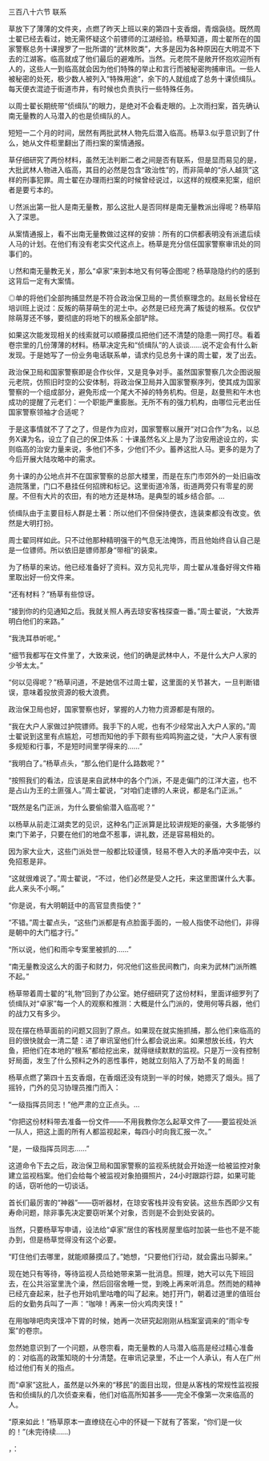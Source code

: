 

三百八十六节 联系

草放下了薄薄的文件夹，点燃了昨天上班以来的第四十支香烟，青烟袅绕。既然周士翟已经去看过，她无需怀疑这个前镖师的江湖经验。杨草知道，周士翟所在的国家警察总务十课搜罗了一批所谓的“武林败类”，大多是因为各种原因在大明混不下去的江湖客。临高就成了他们最后的避难所。当然。元老院不是敞开怀抱欢迎所有人的，这些人一到临高就会因为他们特殊的举止和言行而被秘密拘捕审讯。一些人被秘密的处死，极少数人被列入“特殊用途”，余下的人就组成了总务十课侦缉队。每天便衣混迹于街道市井，有时候也负责执行一些特殊任务。

以周士翟长期统带“侦缉队”的眼力，是绝对不会看走眼的。上次雨扫案，首先确认南无量教的人马潜入的也是侦缉队的人。

短短一二个月的时间，居然有两批武林人物先后潜入临高。杨草3.似乎意识到了什么，她从文件柜里翻出了雨扫案的案情通报。

草仔细研究了两份材料，虽然无法判断二者之间是否有联系，但是显而易见的是，大批武林人物进入临高，其目的必然是包含“政治性”的，而非简单的“杀人越货”这样的刑事犯罪。周士翟在办理雨扫案的时候曾经说过，以这样的规模来犯案，组织者是要亏本的。

∪然派出第一批人是南无量教，那么这批人是否同样是南无量教派出得呢？杨草陷入了深思。

从案情通报上，看不出南无量教做过这样的安排：所有的口供都表明没有派遣后续人马的计划。在他们有没有老实交代这点上。杨草是充分信任国家警察审讯处的同事们的。

∪然和南无量教无关，那么“卓家”来到本地又有何等企图呢？杨草隐隐约约的感到这背后一定有大案情。

◎单的将他们全部拘捕显然是不符合政治保卫局的一贯侦察理念的。赵局长曾经在培训班上说过：反叛的萌芽萌生的泥土中。必然是已经充满了叛徒的根系。仅仅铲除萌芽还不够，要彻底的将地下的根系全部铲除。

如果这次能发现相关的线索就可以顺藤摸瓜把他们还不清楚的隐患一网打尽。看着卷宗里的几份薄薄的材料。杨草决定先和“侦缉队”的人谈谈……说不定会有什么新发现。于是她写了一份业务电话联系单，请求约见总务十课的周士翟，发了出去。

政治保卫局和国家警察即是合作伙伴，又是竞争对手。虽然国家警察几次企图说服元老院，仿照旧时空的公安体制，将政治保卫局并入国家警察序列，使其成为国家警察的一个组成部分，避免形成一个尾大不掉的特务机构。但是，赵曼熊和午木也成功的提醒了元老们：一个职能严重膨胀。无所不有的强力机构，由哪位元老出任国家警察领袖才合适呢？

于是这事情就不了了之了，但是作为应对，国家警察以展开“对口合作”为名，以总务X课为名，设立了自己的保卫体系：十课虽然名义上是为了治安用途设立的，实则临高的治安力量来说，多他们不多，少他们不少。蓄养这批人马。更多的是为了今后开展大陆攻略中的需求。

务十课的办公地点并不在国家警察的总部大楼里，而是在东门市郊外的一处旧庙改造院落里，门口不悬挂任何招牌和标记。这里街道冷落，街道两旁只有零星的房屋。不但有大片的农田，有的地方还是林场。是典型的城乡结合部。…

侦缉队由于主要目标人群是土著：所以他们不但保持便衣，连装束都没有改变。依然是大明打扮。

周士翟同样如此。只不过他那种精明强干的气息无法掩饰，而且他始终自认自己是是一位镖师。所以依旧是镖师那身“带相”的装束。

为了杨草的来访。他已经准备好了资料。双方见礼完毕，周士翟从准备好得文件箱里取出好一份文件来。

“还有材料？”杨草有些惊讶。

“接到你的约见通知之后。我就关照人再去琼安客栈探查一番。”周士翟说，“大致弄明白他们的来路。”

“我洗耳恭听呢。”

“细节我都写在文件里了，大致来说，他们的确是武林中人，不是什么大户人家的少爷太太。”

“何以见得呢？”杨草问道，不是她信不过周士翟，这里面的关节甚大，一旦判断错误，意味着投放资源的极大浪费。

政治保卫局也好，国家警察也好，掌握的人力物力资源都是有限的。

“我在大户人家做过护院镖师。我手下的人呢，也有不少经常出入大户人家的。”周士翟说到这里有点尴尬，可想而知他的手下颇有些鸡鸣狗盗之徒，“大户人家有很多规矩和行事，不是短时间里学得来的……”

“我明白了。”杨草点头，“那么他们是什么路数呢？”

“按照我们的看法，应该是来自武林中的各个门派，不是走偏门的江洋大盗，也不是占山为王的土匪强人。”周士翟说，“对咱们走镖的人来说，都是名门正派。”

“既然是名门正派，为什么要偷偷潜入临高呢？”

以杨草从前走江湖卖艺的见识，这种名门正派算是比较讲规矩的豪强，大多能够约束门下弟子，只要在他们的地盘不惹事，讲礼数，还是容易相处的。

因为家大业大，这些门派处世一般都比较谨慎，轻易不卷入大的矛盾冲突中去，以免招惹是非。

“这就很难说了。”周士翟说，“不过，他们必然是受人之托，来这里图谋什么大事。此人来头不小啊。”

“你是说，有大明朝廷中的高官显贵指使？”

“不错。”周士翟点头，“这些门派都是有点脸面手面的，一般人指使不动他们，非得是朝中的大门槛才行。”

“所以说，他们和雨伞专案里被抓的……”

“南无量教没这么大的面子和财力，何况他们这些民间教门，向来为武林门派所瞧不起。”

杨草带着周士翟的“礼物”回到了办公室。她仔细研究了这份材料，里面详细罗列了侦缉队对“卓家”每一个人的观察和推测：大概是什么门派的，使用何等兵器，他们的战力又有多少。

现在摆在杨草面前的问题又回到了原点。如果现在就实施抓捕，那么他们来临高的目的很快就会一清二楚：进了审讯室他们什么都会说出来。如果想放长线，钓大鱼，把他们在本地的“根系”都给挖出来，就得继续默默的监视。只是万一没有控制好局面，发生了什么预料之外的恶性事件，她就立刻陷入了万劫不复的局面！

杨草点燃了第四十五支香烟，在香烟还没有烧到一半的时候，她摁灭了烟头。摇了摇铃，门外的见习协理员推门而入：

“一级指挥员同志！”他严肃的立正点头。…

“你把这份材料带去准备一份文件――不用我教你怎么起草文件了――要监视处派一队人，把这上面的所有人都监视起来，每四小时向我汇报一次。”

“是，一级指挥员同志……”

这道命令下去之后，政治保卫局和国家警察的监视系统就会开始逐一给被监控对象建立监视档案。他们会给每个被监视对象拍摄照片，24小时跟踪行踪，如果可能的话，窃听他的一切谈话。

首长们最厉害的“神器”――窃听器材，在琼安客栈并没有安装。这些东西即少又有寿命问题，除非事先决定要窃听某个对象，否则是不会到处安装的。

当然，只要杨草写申请，设法给“卓家”居住的客栈房屋里临时加装一些也不是不能办到，但是杨草觉得没有这个必要。

“盯住他们去哪里，就能顺藤摸瓜了。”她想，“只要他们行动，就会露出马脚来。”

现在她只有等待，等待监视人员给她带来第一批消息。照理，她大可以先下班回去，在公共浴室里洗个澡，然后回宿舍睡一觉，到晚上再来听消息。然而她的精神已经亢奋起来，肚子也开始叽里咕噜的叫了起来。她打开门，朝着过道里的值班台后的女勤务兵叫了一声：“咖啡！再来一份火鸡肉夹馍！”

在用咖啡吧肉夹馍冲下胃的时候，她再一次研究起刚刚从档案室调来的“雨伞专案”的卷宗。

忽然她意识到了一个问题，从卷宗看，南无量教的人马潜入临高是经过精心准备的：对临高的政策知晓的十分清楚。在审讯记录里，不止一个人承认，有人在广州给过他们有关的指点。

而“卓家”这批人，虽然是以外来的“移民”的面目出现，但是从客栈的常规性监视报告和侦缉队的几次侦查来看，他们对临高所知甚多――完全不像第一次来临高的人。

“原来如此！”杨草原本一直缭绕在心中的怀疑一下就有了答案，“你们是一伙的！”(未完待续……)

，：

